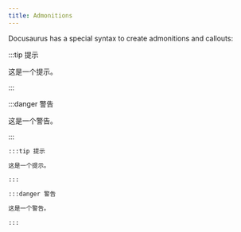 ```yaml
---
title: Admonitions
---
```


Docusaurus has a special syntax to create admonitions and callouts:

:::tip 提示

这是一个提示。

:::

:::danger 警告

这是一个警告。

:::

```markdown
:::tip 提示

这是一个提示。

:::

:::danger 警告

这是一个警告。

:::
```
